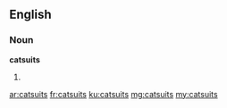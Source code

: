 ==English==

===Noun===
'''catsuits'''

# {{plural of|catsuit}}

[[ar:catsuits]]
[[fr:catsuits]]
[[ku:catsuits]]
[[mg:catsuits]]
[[my:catsuits]]